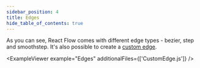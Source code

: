 ```yaml
---
sidebar_position: 4
title: Edges
hide_table_of_contents: true
---
```



As you can see, React Flow comes with different edge types - bezier, step and smoothstep. It's also possible to create a [custom edge](/docs/custom-edge).

<ExampleViewer example="Edges" additionalFiles={['CustomEdge.js']} />
